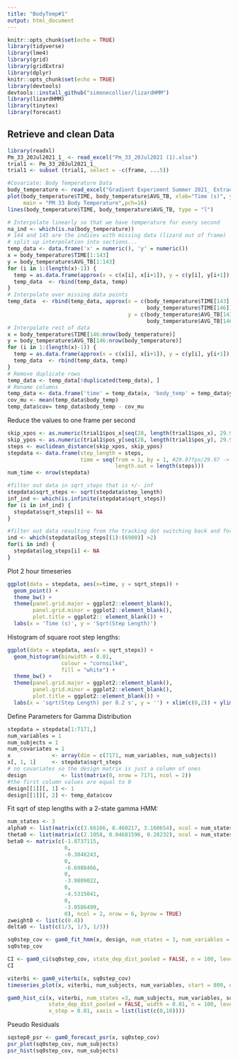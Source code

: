 ```yaml
---
title: "BodyTemp#1"
output: html_document
---
```


```r
knitr::opts_chunk$set(echo = TRUE)
library(tidyverse)
library(lme4)
library(grid)
library(gridExtra)
library(dplyr)
knitr::opts_chunk$set(echo = TRUE)
library(devtools)
devtools::install_github("simonecollier/lizardHMM")
library(lizardHMM)
library(tinytex)
library(forecast)
```

## Retrieve and clean Data

```r
library(readxl)
Pm_33_20Jul2021_1_ <- read_excel("Pm_33_20Jul2021 (1).xlsx")
trial1 <- Pm_33_20Jul2021_1_
trial1 <- subset (trial1, select = -c(frame, ...5))
```

```r
#Covariate: Body Temperature Data 
body_temperature <- read_excel("Gradient Experiment Summer 2021_ Extracted Thermal Data.xlsx")
plot(body_temperature$TIME, body_temperature$AVG_TB, xlab="Time (s)", ylab="Body Temperature", 
     main = "PM 33 Body Temperature",pch=16)
lines(body_temperature$TIME, body_temperature$AVG_TB, type = "l")

# Interpolate linearly so that we have temperature for every second
na_ind <- which(is.na(body_temperature))
# 144 and 145 are the indices with missing data (lizard out of frame)
# split up interpolation into sections...
temp_data <- data.frame('x' = numeric(), 'y' = numeric())
x = body_temperature$TIME[1:143]
y = body_temperature$AVG_TB[1:143]
for (i in 1:(length(x)-1)) {
  temp = as.data.frame(approx(x = c(x[i], x[i+1]), y = c(y[i], y[i+1]), n = 31))
  temp_data  <- rbind(temp_data, temp)
}
# Interpolate over missing data points
temp_data  <- rbind(temp_data, approx(x = c(body_temperature$TIME[143], 
                                            body_temperature$TIME[146]), 
                                      y = c(body_temperature$AVG_TB[143], 
                                            body_temperature$AVG_TB[146]), n = 30*2+31))
# Interpolate rest of data
x = body_temperature$TIME[146:nrow(body_temperature)]
y = body_temperature$AVG_TB[146:nrow(body_temperature)]
for (i in 1:(length(x)-1)) {
  temp = as.data.frame(approx(x = c(x[i], x[i+1]), y = c(y[i], y[i+1]), n = 31))
  temp_data  <- rbind(temp_data, temp)
}
# Remove duplicate rows
temp_data <- temp_data[!duplicated(temp_data), ]
# Rename columns
temp_data <- data.frame('time' = temp_data$x, 'body_temp' = temp_data$y)
cov_mu <- mean(temp_data$body_temp)
temp_data$cov= temp_data$body_temp - cov_mu
```


Reduce the values to one frame per second
```r
skip_xpos <- as.numeric(trial1$pos_x[seq(28, length(trial1$pos_x), 29.97)])
skip_ypos <- as.numeric(trial1$pos_y[seq(28, length(trial1$pos_y), 29.97)])
steps <- euclidean_distance(skip_xpos, skip_ypos)
stepdata <- data.frame(step_length = steps,
                       time = seq(from = 1, by = 1, #29.97fps/29.97 -> 1fps
                                  length.out = length(steps)))
num_time <- nrow(stepdata)

#filter out data in sqrt_steps that is +/- inf
stepdata$sqrt_steps <- sqrt(stepdata$step_length)
inf_ind <- which(is.infinite(stepdata$sqrt_steps))
for (i in inf_ind) {
  stepdata$sqrt_steps[i] <- NA
}

#filter out data resulting from the tracking dot switching back and forth: indices of stepdata that have a step_length greater than 0.4
ind <- which(stepdata$log_steps[(1):(6900)] >2) 
for(i in ind) {
  stepdata$log_steps[i] <- NA
}
```

Plot 2 hour timeseries

```r
ggplot(data = stepdata, aes(x=time, y = sqrt_steps)) + 
  geom_point() +
  theme_bw() +
  theme(panel.grid.major = ggplot2::element_blank(),
        panel.grid.minor = ggplot2::element_blank(),
        plot.title = ggplot2:: element_blank()) +
  labs(x = 'Time (s)', y = 'Sqrt(Step Length)')
```

Histogram of square root step lengths:

```r
ggplot(data = stepdata, aes(x = sqrt_steps)) +
  geom_histogram(binwidth = 0.01,
                 colour = "cornsilk4",
                 fill = "white") +
  theme_bw() + 
  theme(panel.grid.major = ggplot2::element_blank(),
        panel.grid.minor = ggplot2::element_blank(),
        plot.title = ggplot2::element_blank()) +
  labs(x = 'sqrt(Step Length) per 0.2 s', y = '') + xlim(c(0,2)) + ylim(c(0,150))
```


Define Parameters for Gamma Distribution

```r
stepdata = stepdata[1:7171,]
num_variables = 1
num_subjects = 1
num_covariates = 1
x             <- array(dim = c(7171, num_variables, num_subjects))
x[, 1, 1]     <- stepdata$sqrt_steps
# no covariates so the design matrix is just a column of ones
design           <- list(matrix(0, nrow = 7171, ncol = 2))
#the first column values are equal to 0 
design[[1]][, 1] <- 1
design[[1]][, 2] <- temp_data$cov
```

Fit sqrt of step lengths with a 2-state gamma HMM:

```r
num_states <- 3
alpha0 <- list(matrix(c(3.66166, 8.460217, 3.160654), ncol = num_states, nrow = 1, byrow = TRUE))
theta0 <- list(matrix(c(2.1058, 0.04681596, 0.28232), ncol = num_states, nrow = 1, byrow = TRUE))
beta0 <- matrix(c(-1.8737115,
                  0,
                  -0.3048243,
                  0,
                  -6.6988466,
                  0,
                  -3.9809022,
                  0,
                  -4.5315041,
                  0,
                  -3.0586499,
                  0), ncol = 2, nrow = 6, byrow = TRUE)
zweight0 <- list(c(0.4))
delta0 <- list(c(1/3, 1/3, 1/3))

sq0step_cov <- gam0_fit_hmm(x, design, num_states = 3, num_variables = 1, num_subjects =1, num_covariates = 1, alpha0, theta0, zweight0, beta0 = beta0, delta0, iterlim = 200, hessian = TRUE)
sq0step_cov
```

```r
CI <- gam0_ci(sq0step_cov, state_dep_dist_pooled = FALSE, n = 100, level = 0.975)
CI
```
```r
viterbi <- gam0_viterbi(x, sq0step_cov)
timeseries_plot(x, viterbi, num_subjects, num_variables, start = 800, end = 2100)
```


```r
gam0_hist_ci(x, viterbi, num_states =3, num_subjects, num_variables, sq0step_cov, 
             state_dep_dist_pooled = FALSE, width = 0.01, n = 100, level = 0.975,
             x_step = 0.01, xaxis = list(list(c(0,10))))
```
Pseudo Residuals

```r
sqstep0_psr <- gam0_forecast_psr(x, sq0step_cov)
psr_plot(sq0step_cov, num_subjects)
psr_hist(sq0step_cov, num_subjects)
```


